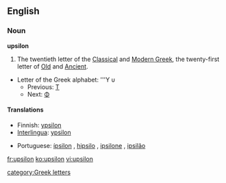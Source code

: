 ==English==

===Noun===
'''upsilon''' 
# The twentieth letter of the [[Classical Greek|Classical]] and [[Modern Greek]], the twenty-first letter of [[Old Greek|Old]] and [[Ancient Greek|Ancient]].
*Letter of the Greek alphabet: '''Υ υ
**Previous: [[tau|Τ]]
**Next: [[phi|Φ]]

====Translations====
{{top}}
*Finnish:  [[ypsilon]]
*[[Interlingua]]: [[ypsilon]]
{{mid}}
*Portuguese: [[ípsilon]] {{m}}, [[hipsilo]] {{m}}, [[ipsilone]] {{m}}, [[ipsilão]] {{m}}
{{bottom}}

[[fr:upsilon]]
[[ko:upsilon]]
[[vi:upsilon]]

[[category:Greek letters]]